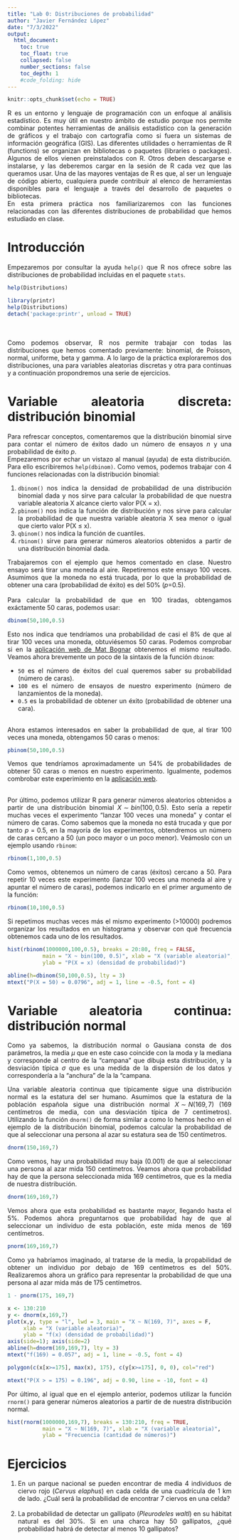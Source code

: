 ```yaml
---
title: "Lab 0: Distribuciones de probabilidad"
author: "Javier Fernández López"
date: "7/3/2022"
output: 
  html_document:
    toc: true
    toc_float: true
    collapsed: false
    number_sections: false
    toc_depth: 1
    #code_folding: hide
---
```


<style>
body {
text-align: justify}
</style>

```r
knitr::opts_chunk$set(echo = TRUE)
```

R es un entorno y lenguaje de programación con un enfoque al análisis estadístico. Es muy útil en nuestro ámbito de estudio porque nos permite combinar potentes herramientas de análisis estadístico con la generación de gráficos y el trabajo con cartografía como si fuera un sistemas de información geográfica (GIS).
Las diferentes utilidades o herramientas de R (functions) se organizan en bibliotecas o paquetes (libraries o packages). Algunos de ellos vienen preinstalados con R. Otros deben descargarse e instalarse, y las deberemos cargar en la sesión de R cada vez que las queramos usar. Una de las mayores ventajas de R es que, al ser un lenguaje de código abierto, cualquiera puede contribuir al elenco de herramientas disponibles para el lenguaje a través del desarrollo de paquetes o bibliotecas.
<br/>
En esta primera práctica nos familiarizaremos con las funciones relacionadas con las diferentes distribuciones de probabilidad que hemos estudiado en clase.

# Introducción

Empezaremos por consultar la ayuda `help()` que R nos ofrece sobre las distribuciones de probabilidad incluidas en el paquete `stats`.
```r
help(Distributions)
```
```r
library(printr)
help(Distributions)
detach('package:printr', unload = TRUE)
```
<br/><br/>
Como podemos observar, R nos permite trabajar con todas las distribuciones que hemos comentado
previamente: binomial, de Poisson, normal, uniforme, beta y gamma. A lo largo de la práctica exploraremos dos distribuciones, una para variables aleatorias discretas y otra para continuas y a continuación propondremos una serie de ejercicios.

# Variable aleatoria discreta: distribución binomial
Para refrescar conceptos, comentaremos que la distribución binomial sirve para contar el número de éxitos dado un número de ensayos _n_ y una probabilidad de éxito _p_.
\begin{equation}
\tag{Eq 1}\label{eq1}
X \sim bin(n, p)
\end{equation}
<br/>
Empezaremos por echar un vistazo al manual (ayuda) de esta distribución. Para ello escribiremos `help(dbinom)`. Como vemos, podemos trabajar con 4 funciones relacionadas con la distribución binomial:

1.   `dbinom()` nos indica la densidad de probabilidad de una distribución binomial dada y nos sirve para calcular la probabilidad de que nuestra variable aleatoria X alcance cierto valor P(X = x).
2.   `pbinom()` nos indica la función de distribución y nos sirve para calcular la probabilidad de que nuestra variable aleatoria X sea menor o igual que cierto valor P(X $\leq$ x).
3.   `qbinom()` nos indica la función de cuantiles.
4.   `rbinom()` sirve para generar números aleatorios obtenidos a partir de una distribución binomial dada.

Trabajaremos con el ejemplo que hemos comentado en clase. Nuestro ensayo será tirar una moneda al aire. Repetiremos este ensayo 100 veces. Asumimos que la moneda no está trucada, por lo que la probabilidad de obtener una cara (probabilidad de éxito) es del 50% (_p_=0.5).
<br/><br/>
Para calcular la probabilidad de que en 100 tiradas, obtengamos exáctamente 50 caras, podemos usar:
```r
dbinom(50,100,0.5)
```
Esto nos indica que tendríamos una probabilidad de casi el 8% de que al tirar 100 veces una moneda, obtuviésemos 50 caras. Podemos comprobar si en la [aplicación web de Mat Bognar](https://homepage.divms.uiowa.edu/~mbognar/applets/bin.html) obtenemos el mismo resultado. Veamos ahora brevemente un poco de la sintaxis de la función `dbinom`:

*   `50` es el número de éxitos del cual queremos saber su probabilidad (número de caras).
*   `100` es el número de ensayos de nuestro experimento (número de lanzamientos de la moneda).
*   `0.5` es la probabilidad de obtener un éxito (probabilidad de obtener una cara).
<br/><br/>

Ahora estamos interesados en saber la probabilidad de que, al tirar 100 veces una moneda, obtengamos 50 caras o menos:

```r
pbinom(50,100,0.5)
```
Vemos que tendríamos aproximadamente un 54% de probabilidades de obtener 50 caras o menos en nuestro experimento. Igualmente, podemos combrobar este experimiento en la [aplicación web](https://homepage.divms.uiowa.edu/~mbognar/applets/bin.html).
<br/><br/>

Por último, podemos utilizar R para generar números aleatorios obtenidos a partir de una distribución binomial $X \sim bin(100, 0.5)$. Esto sería a repetir muchas veces el experimento "lanzar 100 veces una moneda" y contar el número de caras. Como sabemos que la moneda no está trucada y que por tanto $p = 0.5$, en la mayoría de los experimentos, obtendremos un número de caras cercano a 50 (un poco mayor o un poco menor). Veámoslo con un ejemplo usando `rbinom`:

```r
rbinom(1,100,0.5)
```
Como vemos, obtenemos un número de caras (éxitos) cercano a 50. Para repetir 10 veces este experimento (lanzar 100 veces una moneda al aire y apuntar el número de caras), podemos indicarlo en el primer argumento de la función:

```r
rbinom(10,100,0.5)
```
Si repetimos muchas veces más el mismo experimento (>10000) podremos organizar los resultados en un histograma y observar con qué frecuencia obtenemos cada uno de los resultados.

```r
hist(rbinom(1000000,100,0.5), breaks = 20:80, freq = FALSE, 
           main = "X ~ bin(100, 0.5)", xlab = "X (variable aleatoria)",
           ylab = "P(X = x) (densidad de probabilidad)")

abline(h=dbinom(50,100,0.5), lty = 3)
mtext("P(X = 50) = 0.0796", adj = 1, line = -0.5, font = 4)
```

# Variable aleatoria continua: distribución normal
Como ya sabemos, la distribución normal o Gausiana consta de dos parámetros, la media $\mu$ que en este caso coincide con la moda y la mediana y corresponde al centro de la "campana" que dibuja esta distribución, y la desviación típica $\sigma$ que es una medida de la dispersión de los datos y correspondería a la "anchura" de la la "campana.
\begin{equation}
\tag{Eq 2}\label{eq2}
X \sim N(\mu, \sigma)
\end{equation}
<br/>

Una variable aleatoria continua que típicamente sigue una distribución normal es la estatura del ser humano. Asumimos que la estatura de la población española sigue una distribución normal $X \sim N(169, 7)$ (169 centímetros de media, con una desviación típica de 7 centímetros). Utilizando la función `dnorm()` de forma similar a como lo hemos hecho en el ejemplo de la distribución binomial, podemos calcular la probabilidad de que al seleccionar una persona al azar su estatura sea de 150 centímetros.

```r
dnorm(150,169,7)
```
Como vemos, hay una probabilidad muy baja (0.001) de que al seleccionar una persona al azar mida 150 centímetros. Veamos ahora que probabilidad hay de que la persona seleccionada mida 169 centímetros, que es la media de nuestra distribución.

```r
dnorm(169,169,7)
```
Vemos ahora que esta probabilidad es bastante mayor, llegando hasta el 5%. Podemos ahora preguntarnos que probabilidad hay de que al seleccionar un individuo de esta población, este mida menos de 169 centímetros.

```r
pnorm(169,169,7)
```
Como ya habríamos imaginado, al tratarse de la media, la propabilidad de obtener un individuo por debajo de 169 centímetros es del 50%. Realizaremos ahora un gráfico para representar la probabilidad de que una persona al azar mida más de 175 centímetros.

```r
1 - pnorm(175, 169,7)

x <- 130:210
y <- dnorm(x,169,7)
plot(x,y, type = "l", lwd = 3, main = "X ~ N(169, 7)", axes = F,
     xlab = "X (variable aleatoria)",
     ylab = "f(x) (densidad de probabilidad)")
axis(side=1); axis(side=2)
abline(h=dnorm(169,169,7), lty = 3)
mtext("f(169) = 0.057", adj = 1, line = -0.5, font = 4)

polygon(c(x[x>=175], max(x), 175), c(y[x>=175], 0, 0), col="red")

mtext("P(X > = 175) = 0.196", adj = 0.90, line = -10, font = 4)
```

Por último, al igual que en el ejemplo anterior, podemos utilizar la función `rnorm()` para generar números aleatorios a partir de de nuestra distribución normal.

```r
hist(rnorm(1000000,169,7), breaks = 130:210, freq = TRUE, 
           main = "X ~ N(169, 7)", xlab = "X (variable aleatoria)",
           ylab = "Frecuencia (cantidad de números)")
```

# Ejercicios 

1.   En un parque nacional se pueden encontrar de media 4 individuos de ciervo rojo (_Cervus elaphus_) en cada celda de una cuadrícula de 1 km de lado. ¿Cuál será la probabilidad de encontrar 7 ciervos en una celda?
<br/><br/>
2.   La probabilidad de detectar un gallipato (_Pleurodeles waltl_) en su hábitat natural es del 30%. Si en una charca hay 50 gallipatos, ¿qué probabilidad habrá de detectar al menos 10 gallipatos?